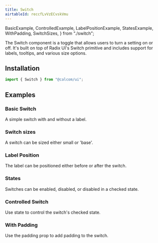 ```yaml
---
title: Switch
airtableId: reccfLvVzECvskVmu
---
```


  BasicExample,
  ControlledExample,
  LabelPositionExample,
  StatesExample,
  WithPadding,
  SwitchSizes,
} from "./switch";

The Switch component is a toggle that allows users to turn a setting on or off. It's built on top of Radix UI's Switch primitive and includes support for labels, tooltips, and various size options.

## Installation

```ts
import { Switch } from "@calcom/ui";
```

## Examples

### Basic Switch

A simple switch with and without a label.

<BasicExample />

### Switch sizes

A switch can be sized either small or 'base'.

<SwitchSizes />

### Label Position

The label can be positioned either before or after the switch.

<LabelPositionExample />

### States

Switches can be enabled, disabled, or disabled in a checked state.

<StatesExample />

### Controlled Switch

Use state to control the switch's checked state.

<ControlledExample />

### With Padding

Use the padding prop to add padding to the switch.

<WithPadding />
